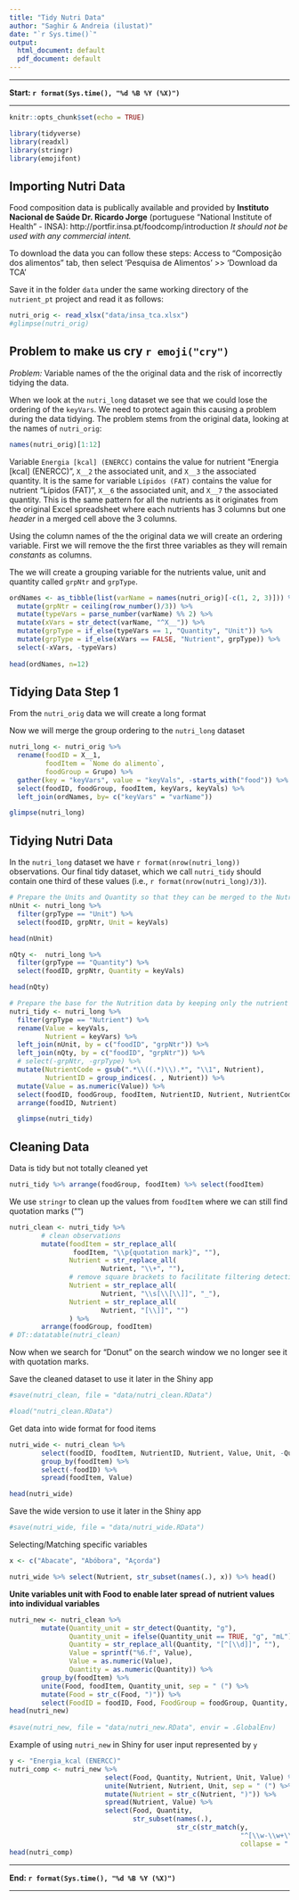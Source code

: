 ```yaml
---
title: "Tidy Nutri Data"
author: "Saghir & Andreia (ilustat)"
date: "`r Sys.time()`"
output:
  html_document: default
  pdf_document: default
---
```

<!-- date: "`r format(Sys.time(), "%d %B %Y (%X)")`" -->

***

**Start: `r format(Sys.time(), "%d %B %Y (%X)")`**

***


```r
knitr::opts_chunk$set(echo = TRUE)

library(tidyverse)
library(readxl)
library(stringr)
library(emojifont)
```

## Importing Nutri Data

Food composition data is publically available and provided by **Instituto Nacional de Saúde Dr. Ricardo Jorge** (portuguese "National Institute of Health" - INSA): http://portfir.insa.pt/foodcomp/introduction 
*It should not be used with any commercial intent.*

To download the data you can follow these steps:
Access to "Composição dos alimentos" tab, then select 'Pesquisa de Alimentos' >> 'Download da TCA'

Save it in the folder `data` under the same working directory of the `nutrient_pt` project and read it as follows:

```r
nutri_orig <- read_xlsx("data/insa_tca.xlsx") 
#glimpse(nutri_orig)
```

## Problem to make us cry `r emoji("cry")`

*Problem:* Variable names of the the original data and the risk of incorrectly tidying the data.

When we look at the `nutri_long` dataset we see that we could lose the ordering
of the `keyVars`. We need to protect again this causing a problem during the data
tidying. The problem stems from the original data, looking at the names of `nutri_orig`:

```r
names(nutri_orig)[1:12]
```

Variable `Energia [kcal] (ENERCC)` contains the value for nutrient "Energia [kcal] (ENERCC)", 
`X__2` the associated unit, and `X__3` the associated quantity. It is the same for variable `Lípidos (FAT)` 
contains the value for nutrient "Lípidos (FAT)", `X__6` the associated unit, and `X__7` the associated quantity. This is the same pattern for all the nutrients as it originates from the original Excel
spreadsheet where each nutrients has 3 columns but one *header* in a merged cell above the 3 columns.

Using the column names of the the original data we will create an ordering variable.
First we will remove the the first three variables as they will remain _constants_ as columns.

The we will create a grouping variable for the nutrients value, unit and quantity called `grpNtr`
and `grpType`.

```r
ordNames <- as_tibble(list(varName = names(nutri_orig)[-c(1, 2, 3)])) %>%
  mutate(grpNtr = ceiling(row_number()/3)) %>% 
  mutate(typeVars = parse_number(varName) %% 2) %>% 
  mutate(xVars = str_detect(varName, "^X__")) %>% 
  mutate(grpType = if_else(typeVars == 1, "Quantity", "Unit")) %>% 
  mutate(grpType = if_else(xVars == FALSE, "Nutrient", grpType)) %>% 
  select(-xVars, -typeVars)
  
head(ordNames, n=12)
```

## Tidying Data Step 1

From the `nutri_orig` data we will create a long format 

Now we will merge the group ordering to the `nutri_long` dataset

```r
nutri_long <- nutri_orig %>% 
  rename(foodID = X__1, 
         foodItem = `Nome do alimento`, 
         foodGroup = Grupo) %>% 
  gather(key = "keyVars", value = "keyVals", -starts_with("food")) %>% 
  select(foodID, foodGroup, foodItem, keyVars, keyVals) %>% 
  left_join(ordNames, by= c("keyVars" = "varName")) 

glimpse(nutri_long)
```


## Tidying Nutri Data

In the `nutri_long` dataset we have `r format(nrow(nutri_long))` observations. Our final 
tidy dataset, which we call `nutri_tidy` should contain one third of these values (i.e., 
`r format(nrow(nutri_long)/3)`).

```r
# Prepare the Units and Quantity so that they can be merged to the Nutrient data.
nUnit <- nutri_long %>% 
  filter(grpType == "Unit") %>% 
  select(foodID, grpNtr, Unit = keyVals) 

head(nUnit)

nQty <-  nutri_long %>% 
  filter(grpType == "Quantity") %>% 
  select(foodID, grpNtr, Quantity = keyVals) 

head(nQty)

# Prepare the base for the Nutrition data by keeping only the nutrient and values
nutri_tidy <- nutri_long %>% 
  filter(grpType == "Nutrient") %>% 
  rename(Value = keyVals,
         Nutrient = keyVars) %>% 
  left_join(nUnit, by = c("foodID", "grpNtr")) %>% 
  left_join(nQty, by = c("foodID", "grpNtr")) %>% 
  # select(-grpNtr, -grpType) %>% 
  mutate(NutrientCode = gsub(".*\\((.*)\\).*", "\\1", Nutrient),
         NutrientID = group_indices(. , Nutrient)) %>% 
  mutate(Value = as.numeric(Value)) %>% 
  select(foodID, foodGroup, foodItem, NutrientID, Nutrient, NutrientCode, Value, Unit, Quantity) %>%
  arrange(foodID, Nutrient)

  glimpse(nutri_tidy)
```


## Cleaning Data

Data is tidy but not totally cleaned yet
```r
nutri_tidy %>% arrange(foodGroup, foodItem) %>% select(foodItem)
```

We use `stringr` to clean up the values from `foodItem` where we can still find quotation marks ("") 
```r
nutri_clean <- nutri_tidy %>%
        # clean observations
        mutate(foodItem = str_replace_all(
                foodItem, "\\p{quotation mark}", ""),
               Nutrient = str_replace_all(
                       Nutrient, "\\+", ""),
               # remove square brackets to facilitate filtering detection later
               Nutrient = str_replace_all(
                       Nutrient, "\\s[\\[\\]]", "_"),
               Nutrient = str_replace_all(
                       Nutrient, "[\\]]", "")
               ) %>% 
        arrange(foodGroup, foodItem)
# DT::datatable(nutri_clean)
```

Now when we search for "Donut" on the search window we no longer see it with quotation marks.

Save the cleaned dataset to use it later in the Shiny app
```r
#save(nutri_clean, file = "data/nutri_clean.RData")
```

```r
#load("nutri_clean.RData")
```

Get data into wide format for food items
```r
nutri_wide <- nutri_clean %>%
        select(foodID, foodItem, NutrientID, Nutrient, Value, Unit, -Quantity) %>%
        group_by(foodItem) %>%
        select(-foodID) %>%
        spread(foodItem, Value) 

head(nutri_wide)
```

Save the wide version to use it later in the Shiny app

```r
#save(nutri_wide, file = "data/nutri_wide.RData")
```

Selecting/Matching specific variables 

```r
x <- c("Abacate", "Abóbora", "Açorda")

nutri_wide %>% select(Nutrient, str_subset(names(.), x)) %>% head()
```

**Unite variables unit with Food to enable later spread of nutrient values into individual variables**

```r
nutri_new <- nutri_clean %>%
        mutate(Quantity_unit = str_detect(Quantity, "g"),
               Quantity_unit = ifelse(Quantity_unit == TRUE, "g", "mL"),
               Quantity = str_replace_all(Quantity, "[^[\\d]]", ""),
               Value = sprintf("%6.f", Value),
               Value = as.numeric(Value),
               Quantity = as.numeric(Quantity)) %>%
        group_by(foodItem) %>%
        unite(Food, foodItem, Quantity_unit, sep = " (") %>%
        mutate(Food = str_c(Food, ")")) %>%
        select(FoodID = foodID, Food, FoodGroup = foodGroup, Quantity, NutrientID, Nutrient, Unit, Value) 
head(nutri_new)
        
#save(nutri_new, file = "data/nutri_new.RData", envir = .GlobalEnv)

```

Example of using `nutri_new` in Shiny for user input represented by `y`
```r
y <- "Energia_kcal (ENERCC)"
nutri_comp <- nutri_new %>%
                        select(Food, Quantity, Nutrient, Unit, Value) %>%
                        unite(Nutrient, Nutrient, Unit, sep = " (") %>%
                        mutate(Nutrient = str_c(Nutrient, ")")) %>%
                        spread(Nutrient, Value) %>%
                        select(Food, Quantity,
                               str_subset(names(.),
                                          str_c(str_match(y,
                                                          "^[\\w-\\w+\\s]+"),
                                                          collapse = "|")))
head(nutri_comp)
```


***

**End: `r format(Sys.time(), "%d %B %Y (%X)")`**

***

